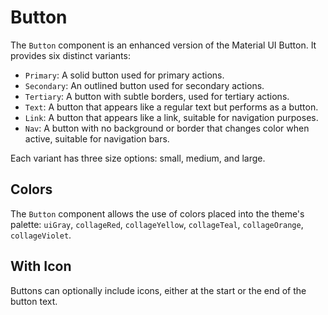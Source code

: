 


<Meta title="Atoms/Button" component={Button} of={Stories} />

# Button

The `Button` component is an enhanced version of the Material UI Button. It provides six distinct variants:

- `Primary`: A solid button used for primary actions.
- `Secondary`: An outlined button used for secondary actions.
- `Tertiary`: A button with subtle borders, used for tertiary actions.
- `Text`: A button that appears like a regular text but performs as a button.
- `Link`: A button that appears like a link, suitable for navigation purposes.
- `Nav`: A button with no background or border that changes color when active, suitable for navigation bars.

Each variant has three size options: small, medium, and large.

<Canvas>
    <Story of={Stories.Primary} />
</Canvas>

<Canvas>
    <Story of={Stories.Secondary} />
</Canvas>

<Canvas>
    <Story of={Stories.Text} />
</Canvas>

<Canvas>
    <Story of={Stories.Link} />
</Canvas>

<Canvas>
    <Story of={Stories.Nav} />
</Canvas>


## Colors

The `Button` component allows the use of colors placed into the theme's palette: `uiGray`, `collageRed`, `collageYellow`, `collageTeal`, `collageOrange`, `collageViolet`.

<Canvas>
    <Story of={Stories.Colors} />
</Canvas>

## With Icon

Buttons can optionally include icons, either at the start or the end of the button text.

<Canvas>
    <Story of={Stories.WithIconStart} />
</Canvas>

<Canvas>
    <Story of={Stories.WithIconEnd} />
</Canvas>